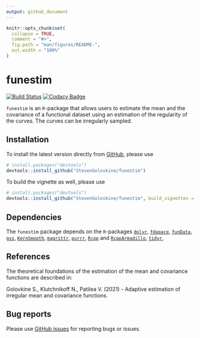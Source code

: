 ```yaml
---
output: github_document
---
```


<!-- README.md is generated from README.Rmd. Please edit that file -->

```r
knitr::opts_chunk$set(
  collapse = TRUE,
  comment = "#>",
  fig.path = "man/figures/README-",
  out.width = "100%"
)
```

# funestim

<!-- badges: start -->
[![Build Status](https://travis-ci.com/StevenGolovkine/funestim.svg?branch=master)](https://travis-ci.com/StevenGolovkine/funestim)
[![Codacy Badge](https://app.codacy.com/project/badge/Grade/645f6c4a3f8548219ef4cfc8ea74e361)](https://www.codacy.com/gh/StevenGolovkine/funestim/dashboard?utm_source=github.com&amp;utm_medium=referral&amp;utm_content=StevenGolovkine/funestim&amp;utm_campaign=Badge_Grade)
<!-- badges: end -->

`funestim` is an `R`-package that allows users to estimate the mean and the
covariance of a functional dataset using an estimation of the regularity of the curves. The curves can be irregularly sampled.


## Installation

To install the latest version directly from [GitHub](https://github.com/), 
please use 
``` r
# install.packages("devtools")
devtools::install_github("StevenGolovkine/funestim")
```

To build the vignette as well, please use
``` r
# install.packages("devtools")
devtools::install_github("StevenGolovkine/funestim", build_vignettes = TRUE)
```

## Dependencies

The `funestim` package depends on the `R`-packages [`dplyr`](https://CRAN.R-project.org/package=dplyr),
[`fdapace`](https://CRAN.R-project.org/package=fdapace),
[`funData`](https://CRAN.R-project.org/package=funData),
[`gss`](https://CRAN.R-project.org/package=gss),
[`KernSmooth`](https://CRAN.R-project.org/package=KernSmooth), [`magrittr`](https://CRAN.R-project.org/package=magrittr),
[`purrr`](https://CRAN.R-project.org/package=purrr),
[`Rcpp`](https://CRAN.R-project.org/package=Rcpp) and
[`RcppArmadillo`](https://CRAN.R-project.org/package=RcppArmadillo),
[`tidyr`](https://CRAN.R-project.org/package=tidyr),

## References

The theoretical foundations of the estimation of the mean and covariance functions are described in:

Golovkine S., Klutchnikoff N., Patilea V. (2021) - Adaptive estimation of irregular mean and covariance functions.

## Bug reports

Please use [GitHub issues](https://github.com/StevenGolovkine/simulater/issues) for reporting bugs or issues.